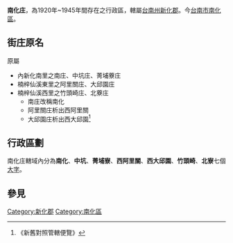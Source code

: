 {{noteTA
|1=zh-hans:庄; zh-hant:庄;
}}
'''南化庄'''，為1920年~1945年間存在之行政區，轄屬[[臺南州|台南州]][[新化郡|新化郡]]。今[[臺南市|台南市]][[南化區|南化區]]。

==街庄原名==
原屬
*內新化南里之南庄、中坑庄、菁埔藔庄
*楠梓仙溪東里之阿里關庄、大邱園庄
*楠梓仙溪西里之竹頭崎庄、北藔庄
**南庄改稱南化
**阿里關庄析出西阿里關
**大邱園庄析出西大邱園<ref>《新舊對照管轄便覽》</ref>

==行政區劃==
南化庄轄域內分為'''南化'''、'''中坑'''、'''菁埔寮'''、'''西阿里關'''、'''西大邱園'''、'''竹頭崎'''、'''北寮'''七個[[大字_(行政區劃)|大字]]。

== 參見 ==
{{reflist}}

{{台南州}}
[[Category:新化郡|Category:新化郡]]
[[Category:南化區|Category:南化區]]